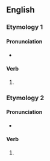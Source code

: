 ==English==

===Etymology 1===
{{nonlemma}}

====Pronunciation====
* {{IPA|en|/ˈ(h)wɪŋɪŋ/}}

====Verb====
{{head|en|verb form}}

# {{present participle of|en|whing|nocat=1}}

===Etymology 2===
{{nonlemma}}

====Pronunciation====
* {{IPA|en|/ˈ(h)wɪnd͡ʒɪŋ/}}

====Verb====
{{head|en|verb form}}

# {{present participle of|en|whinge|nocat=1}}